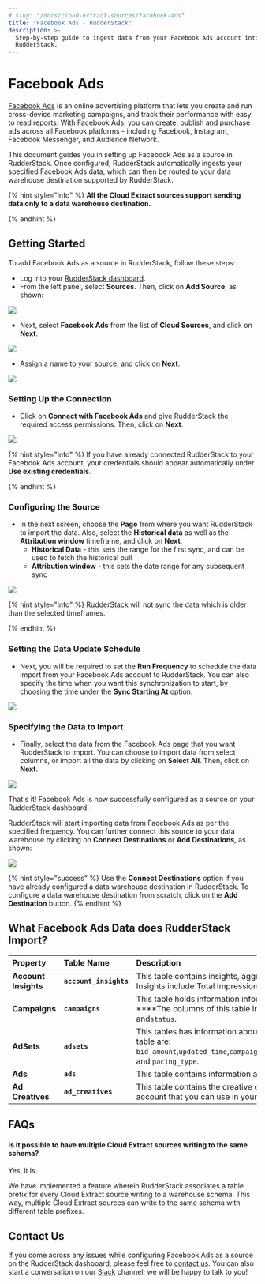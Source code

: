 ```yaml
---
# slug: "/docs/cloud-extract-sources/facebook-ads"
title: "Facebook Ads - RudderStack"
description: >-
  Step-by-step guide to ingest data from your Facebook Ads account into
  RudderStack.
---
```


# Facebook Ads

[Facebook Ads](https://www.facebook.com/business/ads) is an online advertising platform that lets you create and run cross-device marketing campaigns, and track their performance with easy to read reports. With Facebook Ads, you can create, publish and purchase ads across all Facebook platforms - including Facebook, Instagram, Facebook Messenger, and Audience Network.

This document guides you in setting up Facebook Ads as a source in RudderStack. Once configured, RudderStack automatically ingests your specified Facebook Ads data, which can then be routed to your data warehouse destination supported by RudderStack.

{% hint style="info" %}
**All the Cloud Extract sources support sending data only to a data warehouse destination.**

{% endhint %}

## Getting Started

To add Facebook Ads as a source in RudderStack, follow these steps:

- Log into your [RudderStack dashboard](https://app.rudderlabs.com/signup?type=freetrial).
- From the left panel, select **Sources**. Then, click on **Add Source**, as shown:

![](../.gitbook/assets/1%20%284%29%20%283%29%20%283%29%20%283%29%20%283%29%20%283%29%20%283%29%20%283%29%20%283%29%20%283%29%20%283%29%20%283%29%20%283%29%20%283%29%20%283%29%20%283%29%20%282%29%20%283%29.png)

- Next, select **Facebook Ads** from the list of **Cloud Sources**, and click on **Next**.

![](../.gitbook/assets/2%20%281%29.png)

- Assign a name to your source, and click on **Next**.

![](../.gitbook/assets/screen-shot-2021-02-08-at-1.21.12-pm.png)

### Setting Up the Connection

- Click on **Connect with Facebook Ads** and give RudderStack the required access permissions. Then, click on **Next**.

![](../.gitbook/assets/screen-shot-2021-02-08-at-1.23.21-pm%20%281%29.png)

{% hint style="info" %}
If you have already connected RudderStack to your Facebook Ads account, your credentials should appear automatically under **Use existing credentials**.

{% endhint %}

### Configuring the Source

- In the next screen, choose the **Page** from where you want RudderStack to import the data. Also, select the **Historical data** as well as the **Attribution window** timeframe, and click on **Next**.
  - **Historical Data** - this sets the range for the first sync, and can be used to fetch the historical pull
  - **Attribution window** - this sets the date range for any subsequent sync

![](../.gitbook/assets/screen-shot-2021-02-08-at-1.22.07-pm.png)

{% hint style="info" %}
RudderStack will not sync the data which is older than the selected timeframes.

{% endhint %}

### Setting the Data Update Schedule

- Next, you will be required to set the **Run Frequency** to schedule the data import from your Facebook Ads account to RudderStack. You can also specify the time when you want this synchronization to start, by choosing the time under the **Sync Starting At** option.

![](../.gitbook/assets/6%20%287%29.png)

### Specifying the Data to Import

- Finally, select the data from the Facebook Ads page that you want RudderStack to import. You can choose to import data from select columns, or import all the data by clicking on **Select All**. Then, click on **Next**.

![](../.gitbook/assets/screen-shot-2021-02-08-at-1.24.13-pm.png)

That's it! Facebook Ads is now successfully configured as a source on your RudderStack dashboard.

RudderStack will start importing data from Facebook Ads as per the specified frequency. You can further connect this source to your data warehouse by clicking on **Connect Destinations** or **Add Destinations**, as shown:

![](../.gitbook/assets/screen-shot-2021-02-08-at-1.24.32-pm.png)

{% hint style="success" %}
Use the **Connect Destinations** option if you have already configured a data
warehouse destination in RudderStack. To configure a data warehouse
destination from scratch, click on the **Add Destination** button.
{% endhint %}

## What Facebook Ads Data does RudderStack Import?

| **Property**         | **Table Name**         | **Description**                                                                                                                                                               |
| :------------------- | :--------------------- | :---------------------------------------------------------------------------------------------------------------------------------------------------------------------------- |
| **Account Insights** | **`account_insights`** | This table contains insights, aggregated for the whole account. Insights include Total Impressions, CPP, CPC, Reach, and CPM.                                                 |
| **Campaigns**        | **`campaigns`**        | This table holds information information about your campaigns. \*\*\*\*The columns of this table include: `name`, `objective`, `account_id`, and`status`.                     |
| **AdSets**           | **`adsets`**           | This tables has information about your Ad Sets. The columns of this table are: `bid_amount`,`updated_time`,`campaign_id`,`daily_budget`,`lifetime_budget`, and `pacing_type`. |
| **Ads**              | **`ads`**              | This table contains information about your Facebook Ads.                                                                                                                      |
| **Ad Creatives**     | **`ad_creatives`**     | This table contains the creative content for your Facebook Ads account that you can use in your ads.                                                                          |

## FAQs

#### Is it possible to have multiple Cloud Extract sources writing to the same schema?

Yes, it is.

We have implemented a feature wherein RudderStack associates a table prefix for every Cloud Extract source writing to a warehouse schema. This way, multiple Cloud Extract sources can write to the same schema with different table prefixes.

## Contact Us

If you come across any issues while configuring Facebook Ads as a source on the RudderStack dashboard, please feel free to [contact us](mailto:%20docs@rudderstack.com). You can also start a conversation on our [Slack](https://resources.rudderstack.com/join-rudderstack-slack) channel; we will be happy to talk to you!
